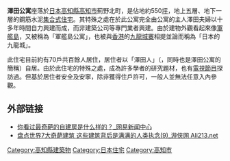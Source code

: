 {{refimprove|time=2016-08-08T03:27:59+00:00}}
{{coord|33|34|46.06|N|133|33|10.98|E|region:JP|display=title}}
{{japanese|image=Sawada Mansion.jpg|japanese=沢田マンション|kana=さわだマンション|romaji=Sawada Manshon}}
'''澤田公寓'''座落於[[日本|日本]][[高知縣|高知縣]][[高知市|高知市]]薊野北町，是佔地約550[[坪|坪]]，地上五層、地下一層的鋼筋水泥[[集合式住宅|集合式住宅]]。其特殊之處在於此公寓完全由公寓的主人澤田夫婦以十多年時間自力興建而成，而非建築公司等專門業者興建。由於建物外觀看起來像[[軍艦島|軍艦島]]，又被稱為「軍艦島公寓」，也被與[[香港|香港]]的[[九龍城寨|九龍城寨]]相提並論而稱為「日本的九龍城」。

此住宅目前約有70戶共百餘人居住，居住者以「澤田人」（{{lang|ja|沢マン}}，同時也是澤田公寓的簡稱）自居。由於此住宅的特殊之處，成為許多學者的研究題材，也有[[電視節目|電視節目]]探訪過。但基於居住者安全及安寧，除非獲得住戶許可，一般人並無法任意入內參觀。

==外部链接==
*[http://help.3g.163.com/15/0713/17/AUDVGANP00964K99.html 你看过最奇葩的自建房是什么样的？_网易新闻中心] {{Wayback|url=http://help.3g.163.com/15/0713/17/AUDVGANP00964K99.html |date=20190611112021 }}
*[http://www.ali213.net/news/html/2014-11/122805_9.html 盘点世界7大奇葩建筑 这些建筑背后是满满的人类执念(9)_游侠网 Ali213.net] {{Wayback|url=http://www.ali213.net/news/html/2014-11/122805_9.html |date=20160915154245 }}
{{日本建築小作品}}

[[Category:高知縣建築物|Category:高知縣建築物]]
[[Category:日本住宅|Category:日本住宅]]
[[Category:高知市|Category:高知市]]